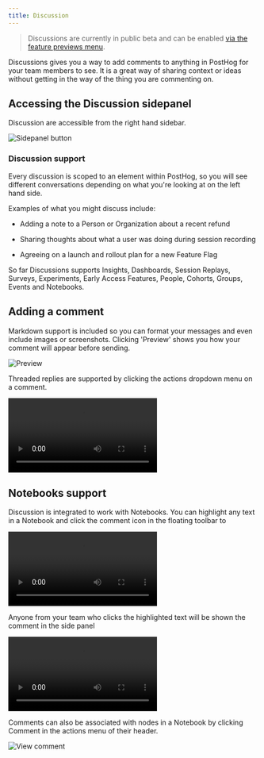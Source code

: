 ```yaml
---
title: Discussion
---
```


> Discussions are currently in public beta and can be enabled [via the feature previews menu](https://app.posthog.com/settings/user-feature-previews#discussions).  

Discussions gives you a way to add comments to anything in PostHog for your team members to see. It is a great way of sharing context or ideas without getting in the way of the thing you are commenting on.

## Accessing the Discussion sidepanel

Discussion are accessible from the right hand sidebar.

![Sidepanel button](https://res.cloudinary.com/dmukukwp6/image/upload/v1710055416/posthog.com/contents/images/docs/discussion/side-panel.png)


### Discussion support

Every discussion is scoped to an element within PostHog, so you will see different conversations depending on what you're looking at on the left hand side.

Examples of what you might discuss include:

- Adding a note to a Person or Organization about a recent refund

- Sharing thoughts about what a user was doing during session recording

- Agreeing on a launch and rollout plan for a new Feature Flag

So far Discussions supports Insights, Dashboards, Session Replays, Surveys, Experiments, Early Access Features, People, Cohorts, Groups, Events and Notebooks.

## Adding a comment

Markdown support is included so you can format your messages and even include images or screenshots. Clicking 'Preview' shows you how your comment will appear before sending.

![Preview](https://res.cloudinary.com/dmukukwp6/image/upload/v1710055416/posthog.com/contents/images/docs/discussion/preview-markdown.png)

Threaded replies are supported by clicking the actions dropdown menu on a comment.

![Create comment](https://res.cloudinary.com/dmukukwp6/video/upload/v1710055416/posthog.com/contents/images/docs/discussion/reply-comment.mp4)

## Notebooks support

Discussion is integrated to work with Notebooks. You can highlight any text in a Notebook and click the comment icon in the floating toolbar to 

![Create comment](https://res.cloudinary.com/dmukukwp6/video/upload/v1710055416/posthog.com/contents/images/docs/discussion/create-comment.mp4)

Anyone from your team who clicks the highlighted text will be shown the comment in the side panel

![View comment](https://res.cloudinary.com/dmukukwp6/video/upload/v1710055416/posthog.com/contents/images/docs/discussion/view-comment.mp4)

Comments can also be associated with nodes in a Notebook by clicking Comment in the actions menu of their header.

![View comment](https://res.cloudinary.com/dmukukwp6/image/upload/v1710055416/posthog.com/contents/images/docs/discussion/comment-node.png)
